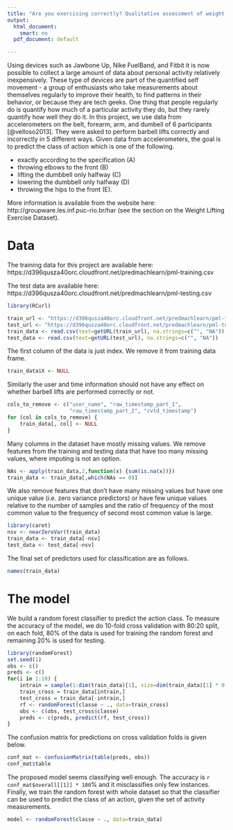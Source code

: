 ```yaml
---
title: "Are you exercising correctly? Qualitative assessment of weight lifting exercises"
output:
  html_document:
    smart: no
  pdf_document: default

---
```


Using devices such as Jawbone Up, Nike FuelBand, and Fitbit it is now
possible to collect a large amount of data about personal activity relatively
inexpensively. These type of devices are part of the quantified self movement
- a group of enthusiasts who take measurements about themselves regularly to
improve their health, to find patterns in their behavior, or because they are
tech geeks. One thing that people regularly do is quantify how much of a
particular activity they do, but they rarely quantify how well they do it. In
this project, we use data from accelerometers on the belt,
forearm, arm, and dumbell of 6 participants [@velloso2013].
They were asked to perform barbell lifts correctly and incorrectly in 5
different ways. Given data from accelerometers, the goal is to predict the class
of action which is one of the following.

- exactly according to the specification (A)
- throwing elbows to the front (B)
- lifting the dumbbell only halfway (C)
- lowering the dumbbell only halfway (D)
- throwing the hips to the front (E).


More information is available from the website here: 
http://groupware.les.inf.puc-rio.br/har
(see the section on the Weight Lifting Exercise Dataset). 

# Data

The training data for this project are available here: 
https://d396qusza40orc.cloudfront.net/predmachlearn/pml-training.csv

The test data are available here: 
https://d396qusza40orc.cloudfront.net/predmachlearn/pml-testing.csv

```r
library(RCurl)

train_url <- "https://d396qusza40orc.cloudfront.net/predmachlearn/pml-training.csv"
test_url <- "https://d396qusza40orc.cloudfront.net/predmachlearn/pml-testing.csv"
train_data <- read.csv(text=getURL(train_url), na.strings=c("", "NA"))
test_data <- read.csv(text=getURL(test_url), na.strings=c("", "NA"))
```

The first column of the data is just index. We remove it from training data
frame.
```r
train_data$X <- NULL
```

Similarly the user and time information should not have any effect on
whether barbell lifts are performed correctly or not.

```r
cols_to_remove <- c("user_name", "raw_timestamp_part_1",
                    "raw_timestamp_part_2", "cvtd_timestamp")
for (col in cols_to_remove) {
    train_data[, col] <- NULL
}
```

Many columns in the dataset have mostly missing values. We remove
features from the training and testing data that have too many missing
values, where imputing is not an option.

```r
NAs <- apply(train_data,2,function(x) {sum(is.na(x))})
train_data <- train_data[,which(NAs == 0)]
```

We also remove features that
don't have many missing values but have one unique value (i.e. zero
variance predictors) or have few unique values relative to the number
of samples and the ratio of frequency of the most common value to the
frequency of second most common value is large.

```r
library(caret)
nsv <- nearZeroVar(train_data)
train_data <- train_data[-nsv]
test_data <- test_data[-nsv]
```

The final set of predictors used for classification are as follows.

```r
names(train_data)
```

# The model

We build a random forest classifier to predict the action class. To measure
the accuracy of the model, we do 10-fold cross validation with 80:20 split, on
each fold, 80% of the data is used for training the random forest and remaining
20% is used for testing.

```r
library(randomForest)
set.seed(1)
obs <- c()
preds <- c()
for(i in 1:10) {
    intrain = sample(1:dim(train_data)[1], size=dim(train_data)[1] * 0.8, replace=F)
    train_cross = train_data[intrain,]
    test_cross = train_data[-intrain,]
    rf <- randomForest(classe ~ ., data=train_cross)
    obs <- c(obs, test_cross$classe)
    preds <- c(preds, predict(rf, test_cross))
}
```

The confusion matrix for predictions on cross validation folds is given below.

```r
conf_mat <- confusionMatrix(table(preds, obs))
conf_mat$table
```

The proposed model seems classifying well enough. The accuracy is 
`r conf_mat$overall[[1]] * 100`% and it misclassifies only few instances. 
Finally, we train the random forest
with whole dataset so that the classifier can be used to predict the class of
an action, given the set of activity measurements.

```r
model <- randomForest(classe ~ ., data=train_data)
```

